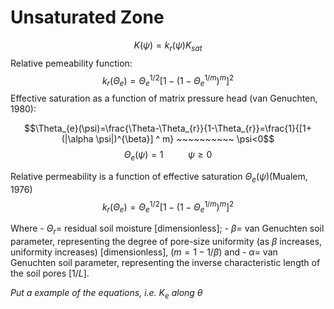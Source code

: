 # Unsaturated Zone {#unsat}


$$K(\psi)=k_{r}(\psi) K_{s a t}$$
Relative pemeability function:
$$k_{r}\left(\Theta_{e}\right)=\Theta_{e}^{1 / 2}\left[1-\left(1-\Theta_{e}^{1 / m}\right)^{m}\right]^{2}$$
Effective saturation as a function of matrix pressure head (van Genuchten, 1980):



$$\Theta_{e}(\psi)=\frac{\Theta-\Theta_{r}}{1-\Theta_{r}}=\frac{1}{[1+(|\alpha \psi|)^{\beta}] ^ m}  ~~~~~~~~~~ \psi<0$$
$$\Theta_{e}(\psi)={1}  ~~~~~~~~~~ \psi \geq 0$$


Relative permeability is a function of effective saturation $\Theta_{e}(\psi)$(Mualem, 1976)
$$k_{r}\left(\Theta_{e}\right)=\Theta_{e}^{1 / 2}\left[1-\left(1-\Theta_{e}^{1 / m}\right)^{m}\right]^{2}$$


Where
- $\Theta_{r}$= residual soil moisture [dimensionless];
- $\beta$= van Genuchten soil parameter, representing the degree of pore-size uniformity (as $\beta$ increases, uniformity increases) [dimensionless],  ($m = 1-1/\beta$) and
- $\alpha$= van Genuchten soil parameter, representing the inverse characteristic length of the soil pores [$1/L$].


*Put a example of the equations, i.e. $K_e$ along $\theta$*